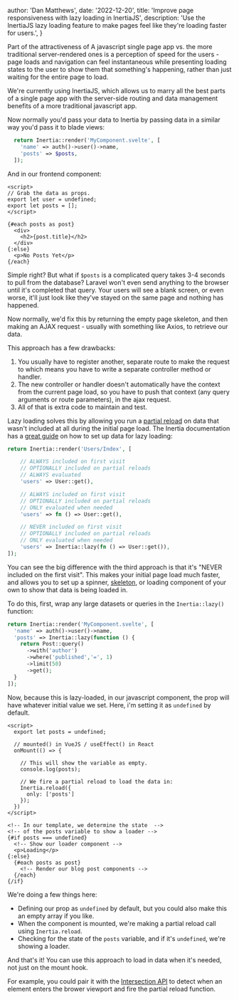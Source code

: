 
  author: 'Dan Matthews',
  date: '2022-12-20',
  title: 'Improve page responsiveness with lazy loading in InertiaJS',
  description:
    'Use the InertiaJS lazy loading feature to make pages feel like they\'re loading faster for users.',
}


Part of the attractiveness of A javascript single page app vs. the more traditional server-rendered ones is a perception of speed for the users - page loads and navigation can feel instantaneous while presenting loading states to the user to show them that something's happening, rather than just waiting for the entire page to load.

We're currently using InertiaJS, which allows us to marry all the best parts of a single page app with the server-side routing and data management benefits of a more traditional javascript app.

Now normally you'd pass your data to Inertia by passing data in a similar way you'd pass it to blade views:

``` php MyController.php
  return Inertia::render('MyComponent.svelte', [
    'name' => auth()->user()->name,
    'posts' => $posts,
  ]);
```
And in our frontend component:
``` svelte MyComponent.svelte
<script>
// Grab the data as props.
export let user = undefined;
export let posts = [];
</script>

{#each posts as post}
  <div>
    <h2>{post.title}</h2>
  </div>
{:else}
  <p>No Posts Yet</p>
{/each}
```

Simple right? But what if `$posts` is a complicated query takes 3-4 seconds to pull from the database? Laravel won't even send anything to the browser until it's completed that query. Your users will see a blank screen, or even worse, it'll just look like they've stayed on the same page and nothing has happened.

Now normally, we'd fix this by returning the empty page skeleton, and then making an AJAX request - usually with something like Axios, to retrieve our data.

This approach has a few drawbacks:

1. You usually have to register another, separate route to make the request to which means you have to write a separate controller method or handler.
2. The new controller or handler doesn't automatically have the context from the current page load, so you have to push that context (any query arguments or route parameters), in the ajax request.
3. All of that is extra code to maintain and test.

Lazy loading solves this by allowing you run a [partial reload](https://inertiajs.com/partial-reloads#top) on data that wasn't included at all during the initial page load. The Inertia documentation has a [great guide](https://inertiajs.com/partial-reloads#lazy-data-evaluation) on how to set up data for lazy loading:

```php MyController.php
return Inertia::render('Users/Index', [

    // ALWAYS included on first visit
    // OPTIONALLY included on partial reloads
    // ALWAYS evaluated
    'users' => User::get(),

    // ALWAYS included on first visit
    // OPTIONALLY included on partial reloads
    // ONLY evaluated when needed
    'users' => fn () => User::get(),

    // NEVER included on first visit
    // OPTIONALLY included on partial reloads
    // ONLY evaluated when needed
    'users' => Inertia::lazy(fn () => User::get()),
]);
```

You can see the big difference with the third approach is that it's "NEVER included on the first visit". This makes your initial page load much faster, and allows you to set up a spinner, [skeleton](https://www.google.com/search?q=ui+skeleton), or loading component of your own to show that data is being loaded in.

To do this, first, wrap any large datasets or queries in the `Inertia::lazy()` function:

```php MyController.php
return Inertia::render('MyComponent.svelte', [
  'name' => auth()->user()->name,
  'posts' => Inertia::lazy(function () {
    return Post::query()
      ->with('author')
      ->where('published','=', 1)
      ->limit(50)
      ->get();
  }
]);
```

Now, because this is lazy-loaded, in our javascript component, the prop will have whatever initial value we set. Here, i'm setting it as `undefined` by default.

``` svelte MyComponent.svelte
<script>
  export let posts = undefined;

  // mounted() in VueJS / useEffect() in React
  onMount(() => {

    // This will show the variable as empty.
    console.log(posts); 

    // We fire a partial reload to load the data in:
    Inertia.reload({
      only: ['posts']
    });
  })
</script>

<!-- In our template, we determine the state  -->
<!-- of the posts variable to show a loader -->
{#if posts === undefined}
  <!-- Show our loader component -->
  <p>Loading</p>
{:else}
  {#each posts as post}
    <!-- Render our blog post components -->
  {/each}
{/if}
```

We're doing a few things here:

- Defining our prop as `undefined` by default, but you could also make this an empty array if you like.
- When the component is mounted, we're making a partial reload call using `Inertia.reload`.
- Checking for the state of the `posts` variable, and if it's `undefined`, we're showing a loader.

And that's it! You can use this approach to load in data when it's needed, not just on the mount hook.

For example, you could pair it with the [Intersection API](https://developer.mozilla.org/en-US/docs/Web/API/Intersection_Observer_API) to detect when an element enters the brower viewport and fire the partial reload function. 


